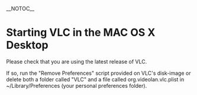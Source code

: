 __NOTOC__
=Starting VLC in the MAC OS X Desktop=
Please check that you are using the latest release of VLC.

If so, run the "Remove Preferences" script provided on VLC's disk-image or delete both a folder called "VLC" and a file called org.videolan.vlc.plist in ~/Library/Preferences (your personal preferences folder).

{{VSG}}
